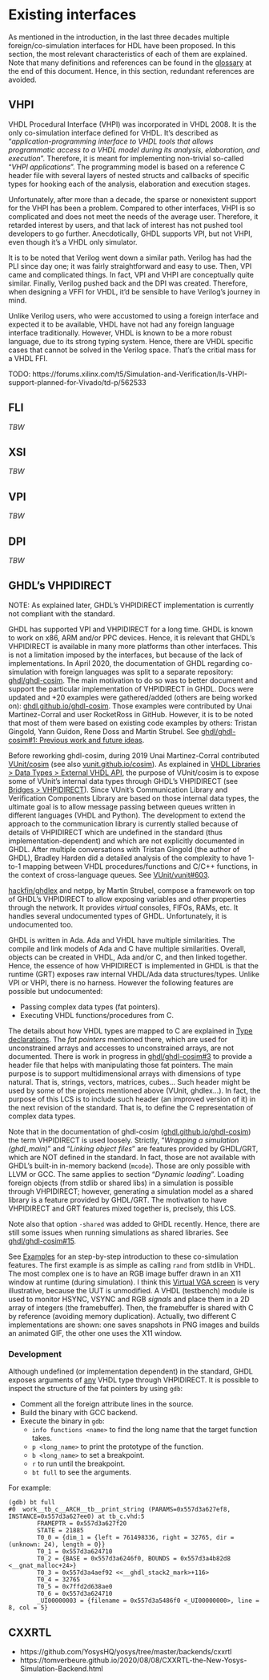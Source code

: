 # Existing interfaces

As mentioned in the introduction, in the last three decades multiple foreign/co-simulation interfaces for HDL have been proposed. In this section, the most relevant characteristics of each of them are explained. Note that many definitions and references can be found in the [glossary](#glossary) at the end of this document. Hence, in this section, redundant references are avoided.

## VHPI

VHDL Procedural Interface (VHPI) was incorporated in VHDL 2008. It is the only co-simulation interface defined for VHDL. It's described as "*application-programming interface to VHDL tools that allows programmatic access to a VHDL model during its analysis, elaboration, and execution*". Therefore, it is meant for implementing non-trivial so-called "*VHPI applications*". The programming model is based on a reference C header file with several layers of nested structs and callbacks of specific types for hooking each of the analysis, elaboration and execution stages.

Unfortunately, after more than a decade, the sparse or nonexistent support for the VHPI has been a problem. Compared to other interfaces, VHPI is so complicated and does not meet the needs of the average user. Therefore, it retarded interest by users, and that lack of interest has not pushed tool developers to go further. Anecdotically, GHDL supports VPI, but not VHPI, even though it's a VHDL only simulator.

It is to be noted that Verilog went down a similar path. Verilog has had the PLI since day one; it was fairly straightforward and easy to use. Then, VPI came and complicated things. In fact, VPI and VHPI are conceptually quite similar. Finally, Verilog pushed back and the DPI was created. Therefore, when designing a VFFI for VHDL, it'd be sensible to have Verilog's journey in mind.

Unlike Verilog users, who were accustomed to using a foreign interface and expected it to be available, VHDL have not had any foreign language interface traditionally. However, VHDL is known to be a more robust language, due to its strong typing system. Hence, there are VHDL specific cases that cannot be solved in the Verilog space. That's the critial mass for a VHDL FFI.

TODO: https://forums.xilinx.com/t5/Simulation-and-Verification/Is-VHPI-support-planned-for-Vivado/td-p/562533

## FLI

*TBW*

## XSI

*TBW*

## VPI

*TBW*

## DPI

*TBW*

## GHDL's VHPIDIRECT

NOTE: As explained later, GHDL's VHPIDIRECT implementation is currently not compliant with the standard.

GHDL has supported VPI and VHPIDIRECT for a long time. GHDL is known to work on x86, ARM and/or PPC devices. Hence, it is relevant that GHDL's VHPIDIRECT is available in many more platforms than other interfaces. This is not a limitation imposed by the interfaces, but because of the lack of implementations.
In April 2020, the documentation of GHDL regarding co-simulation with foreign languages was split to a separate repository: [ghdl/ghdl-cosim](https://github.com/ghdl/ghdl-cosim). The main motivation to do so was to better document and support the particular implementation of VHPIDIRECT in GHDL. Docs were updated and +20 examples were gathered/added (others are being worked on): [ghdl.github.io/ghdl-cosim](https://ghdl.github.io/ghdl-cosim/). Those examples were contributed by Unai Martinez-Corral and user RocketRoss in GitHub. However, it is to be noted that most of them were based on existing code examples by others: Tristan Gingold, Yann Guidon, Rene Doss and Martin Strubel. See [ghdl/ghdl-cosim#1: Previous work and future ideas](https://github.com/ghdl/ghdl-cosim/issues/1).

Before reworking ghdl-cosim, during 2019 Unai Martinez-Corral contributed [VUnit/cosim](https://github.com/VUnit/cosim) (see also [vunit.github.io/cosim](https://vunit.github.io/cosim/index.html)). As explained in [VHDL Libraries > Data Types > External VHDL API](https://vunit.github.io/data_types/user_guide.html#external-vhdl-api), the purpose of VUnit/cosim is to expose some of VUnit's internal data types through GHDL's VHPIDIRECT (see [Bridges > VHPIDIRECT](https://vunit.github.io/cosim/bridges/vhpidirect.html#bridges-vhpidirect)). Since VUnit's Communication Library and Verification Components Library are based on those internal data types, the ultimate goal is to allow message passing between queues written in different languages (VHDL and Python). The development to extend the approach to the communication library is currently stalled because of details of VHPIDIRECT which are undefined in the standard (thus implementation-dependent) and which are not explicitly documented in GHDL. After multiple conversations with Tristan Gingold (the author of GHDL), Bradley Harden did a detailed analysis of the complexity to have 1-to-1 mapping between VHDL procedures/functions and C/C++ functions, in the context of cross-language queues. See [VUnit/vunit#603](https://github.com/VUnit/vunit/issues/603).

[hackfin/ghdlex](https://github.com/hackfin/ghdlex) and netpp, by Martin Strubel, compose a framework on top of GHDL's VHPIDIRECT to allow exposing variables and other properties through the network. It provides *virtual* consoles, FIFOs, RAMs, etc. It handles several undocumented types of GHDL. Unfortunately, it is undocumented too.

GHDL is written in Ada. Ada and VHDL have multiple similarities. The compile and link models of Ada and C have multiple similarities. Overall, objects can be created in VHDL, Ada and/or C, and then linked together. Hence, the essence of how VHPIDIRECT is implemented in GHDL is that the runtime (GRT) exposes raw internal VHDL/Ada data structures/types. Unlike VPI or VHPI, there is no harness. However the following features are possible but undocumented:

- Passing complex data types (fat pointers).
- Executing VHDL functions/procedures from C.

The details about how VHDL types are mapped to C are explained in [Type declarations](https://ghdl.github.io/ghdl-cosim/vhpidirect/declarations.html). The *fat pointers* mentioned there, which are used for unconstrained arrays and accesses to unconstrained arrays, are not documented. There is work in progress in [ghdl/ghdl-cosim#3](https://github.com/ghdl/ghdl-cosim/issues/3) to provide a header file that helps with manipulating those fat pointers. The main purpose is to support multidimensional arrays with dimensions of type natural. That is, strings, vectors, matrices, cubes... Such header might be used by some of the projects mentioned above (VUnit, ghdlex...). In fact, the purpose of this LCS is to include such header (an improved version of it) in the next revision of the standard. That is, to define the C representation of complex data types.

Note that in the documentation of ghdl-cosim ([ghdl.github.io/ghdl-cosim](https://ghdl.github.io/ghdl-cosim/index.html)) the term VHPIDIRECT is used loosely. Strictly, "*Wrapping a simulation (ghdl_main)*" and "*Linking object files*" are features provided by GHDL/GRT, which are NOT defined in the standard. In fact, those are not available with GHDL's built-in in-memory backend (`mcode`). Those are only possible with LLVM or GCC. The same applies to section "*Dynamic loading*". Loading foreign objects (from stdlib or shared libs) in a simulation is possible through VHPIDIRECT; however, generating a simulation model as a shared library is a feature provided by GHDL/GRT. The motivation to have VHPIDIRECT and GRT features mixed together is, precisely, this LCS.

Note also that option `-shared` was added to GHDL recently. Hence, there are still some issues when running simulations as shared libraries. See [ghdl/ghdl-cosim#15](https://github.com/ghdl/ghdl-cosim/pull/15).

See [Examples](https://ghdl.github.io/ghdl-cosim/vhpidirect/examples/index.html) for an step-by-step introduction to these co-simulation features. The first example is as simple as calling `rand` from stdlib in VHDL. The most complex one is to have an RGB image buffer drawn in an X11 window at runtime (during simulation). I think this [Virtual VGA screen](https://ghdl.github.io/ghdl-cosim/vhpidirect/examples/arrays.html#virtual-vga-screen) is very illustrative, because the UUT is unmodified. A VHDL (testbench) module is used to monitor HSYNC, VSYNC and RGB *signals* and place them in a 2D array of integers (the framebuffer). Then, the framebuffer is shared with C by reference (avoiding memory duplication). Actually, two different C implementations are shown: one saves snapshots in PNG images and builds an animated GIF, the other one uses the X11 window.

### Development

Although undefined (or implementation dependent) in the standard, GHDL exposes arguments of [any](https://ghdl.github.io/ghdl-cosim/vhpidirect/declarations.html#restrictions-on-type-declarations) VHDL type through VHPIDIRECT. It is possible to inspect the structure of the fat pointers by using `gdb`:

- Comment all the foreign attribute lines in the source.
- Build the binary with GCC backend.
- Execute the binary in `gdb`:
  - `info functions <name>` to find the long name that the target function takes.
  - `p <long_name>` to print the prototype of the function.
  - `b <long_name>` to set a breakpoint.
  - `r` to run until the breakpoint.
  - `bt full` to see the arguments.

For example:

```
(gdb) bt full
#0  work__tb_c__ARCH__tb__print_string (PARAMS=0x557d3a627ef8, INSTANCE=0x557d3a627ee0) at tb_c.vhd:5
        FRAMEPTR = 0x557d3a627f20
        STATE = 21885
        T0_0 = {dim_1 = {left = 761498336, right = 32765, dir = (unknown: 24), length = 0}}
        T0_1 = 0x557d3a624710
        T0_2 = {BASE = 0x557d3a6246f0, BOUNDS = 0x557d3a4b82d8 <__gnat_malloc+24>}
        T0_3 = 0x557d3a4aef92 <<__ghdl_stack2_mark>+116>
        T0_4 = 32765
        T0_5 = 0x7ffd2d638ae0
        T0_6 = 0x557d3a624710
        _UI00000003 = {filename = 0x557d3a5486f0 <_UI00000000>, line = 8, col = 5}
```

<!--
- Calling foreign subprograms from VHDL
- Calling VHDL subprograms from a foreign language
- Dynamic loading
- Runtime management (CLI args, exit code, top-level generics, etc.)
-->

## CXXRTL

- https://github.com/YosysHQ/yosys/tree/master/backends/cxxrtl
- https://tomverbeure.github.io/2020/08/08/CXXRTL-the-New-Yosys-Simulation-Backend.html
